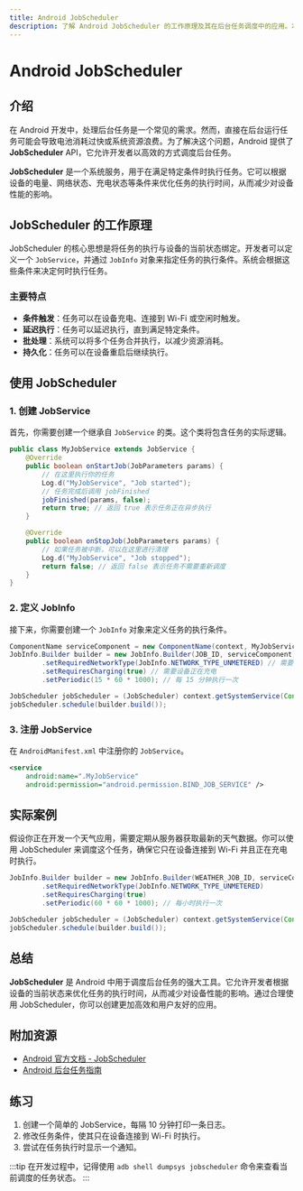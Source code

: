 ```yaml
---
title: Android JobScheduler
description: 了解 Android JobScheduler 的工作原理及其在后台任务调度中的应用。本文适合初学者，包含代码示例和实际案例。
---
```


# Android JobScheduler

## 介绍

在 Android 开发中，处理后台任务是一个常见的需求。然而，直接在后台运行任务可能会导致电池消耗过快或系统资源浪费。为了解决这个问题，Android 提供了 **JobScheduler** API，它允许开发者以高效的方式调度后台任务。

**JobScheduler** 是一个系统服务，用于在满足特定条件时执行任务。它可以根据设备的电量、网络状态、充电状态等条件来优化任务的执行时间，从而减少对设备性能的影响。

## JobScheduler 的工作原理

JobScheduler 的核心思想是将任务的执行与设备的当前状态绑定。开发者可以定义一个 `JobService`，并通过 `JobInfo` 对象来指定任务的执行条件。系统会根据这些条件来决定何时执行任务。

### 主要特点

- **条件触发**：任务可以在设备充电、连接到 Wi-Fi 或空闲时触发。
- **延迟执行**：任务可以延迟执行，直到满足特定条件。
- **批处理**：系统可以将多个任务合并执行，以减少资源消耗。
- **持久化**：任务可以在设备重启后继续执行。

## 使用 JobScheduler

### 1. 创建 JobService

首先，你需要创建一个继承自 `JobService` 的类。这个类将包含任务的实际逻辑。

```java
public class MyJobService extends JobService {
    @Override
    public boolean onStartJob(JobParameters params) {
        // 在这里执行你的任务
        Log.d("MyJobService", "Job started");
        // 任务完成后调用 jobFinished
        jobFinished(params, false);
        return true; // 返回 true 表示任务正在异步执行
    }

    @Override
    public boolean onStopJob(JobParameters params) {
        // 如果任务被中断，可以在这里进行清理
        Log.d("MyJobService", "Job stopped");
        return false; // 返回 false 表示任务不需要重新调度
    }
}
```

### 2. 定义 JobInfo

接下来，你需要创建一个 `JobInfo` 对象来定义任务的执行条件。

```java
ComponentName serviceComponent = new ComponentName(context, MyJobService.class);
JobInfo.Builder builder = new JobInfo.Builder(JOB_ID, serviceComponent)
        .setRequiredNetworkType(JobInfo.NETWORK_TYPE_UNMETERED) // 需要连接到 Wi-Fi
        .setRequiresCharging(true) // 需要设备正在充电
        .setPeriodic(15 * 60 * 1000); // 每 15 分钟执行一次

JobScheduler jobScheduler = (JobScheduler) context.getSystemService(Context.JOB_SCHEDULER_SERVICE);
jobScheduler.schedule(builder.build());
```

### 3. 注册 JobService

在 `AndroidManifest.xml` 中注册你的 `JobService`。

```xml
<service
    android:name=".MyJobService"
    android:permission="android.permission.BIND_JOB_SERVICE" />
```

## 实际案例

假设你正在开发一个天气应用，需要定期从服务器获取最新的天气数据。你可以使用 JobScheduler 来调度这个任务，确保它只在设备连接到 Wi-Fi 并且正在充电时执行。

```java
JobInfo.Builder builder = new JobInfo.Builder(WEATHER_JOB_ID, serviceComponent)
        .setRequiredNetworkType(JobInfo.NETWORK_TYPE_UNMETERED)
        .setRequiresCharging(true)
        .setPeriodic(60 * 60 * 1000); // 每小时执行一次

JobScheduler jobScheduler = (JobScheduler) context.getSystemService(Context.JOB_SCHEDULER_SERVICE);
jobScheduler.schedule(builder.build());
```

## 总结

**JobScheduler** 是 Android 中用于调度后台任务的强大工具。它允许开发者根据设备的当前状态来优化任务的执行时间，从而减少对设备性能的影响。通过合理使用 JobScheduler，你可以创建更加高效和用户友好的应用。

## 附加资源

- [Android 官方文档 - JobScheduler](https://developer.android.com/reference/android/app/job/JobScheduler)
- [Android 后台任务指南](https://developer.android.com/guide/background)

## 练习

1. 创建一个简单的 JobService，每隔 10 分钟打印一条日志。
2. 修改任务条件，使其只在设备连接到 Wi-Fi 时执行。
3. 尝试在任务执行时显示一个通知。

:::tip
在开发过程中，记得使用 `adb shell dumpsys jobscheduler` 命令来查看当前调度的任务状态。
:::